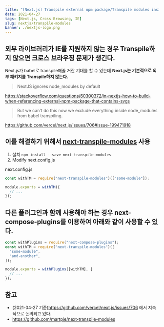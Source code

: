 ```yaml
---
title: "[Next.js] Transpile external npm package/Transpile modules inside node_modules"
date: 2021-04-27
tags: [Next.js, Cross Browsing, IE]
slug: nextjs/transpile-modules
banner: ./nextjs-logo.png
---
```


## 외부 라이브러리가 IE를 지원하지 않는 경우 Transpile하지 않으면 크로스 브라우징 문제가 생긴다.

Next.js가 babel로 transpile해줄 거란 기대를 할 수 있는데 **Next.js는 기본적으로 외부 패키지를 Transpile하지 않는다.**

> NextJS ignores node_modules by default

https://stackoverflow.com/questions/60300372/in-nextjs-how-to-build-when-referencing-external-npm-package-that-contains-svgs

> But we can't do this now we exclude everything inside node_modules from babel transpiling.

https://github.com/vercel/next.js/issues/706#issue-199471918

## 이를 해결하기 위해서 [next-transpile-modules](https://github.com/martpie/next-transpile-modules) 사용

1. 설치 `npm install --save next-transpile-modules`
1. Modify next.config.js

next.config.js

```js
const withTM = require("next-transpile-modules")(["some-module"]);

module.exports = withTM({
  // ...
});
```

## 다른 플러그인과 함께 사용해야 하는 경우 next-compose-plugins를 이용하여 아래와 같이 사용할 수 있다.

```js
const withPlugins = require("next-compose-plugins");
const withTM = require("next-transpile-modules")([
  "some-module",
  "and-another",
]);

module.exports = withPlugins([withTM], {
  // ...
});
```

## 참고

- (2021-04-27 기준)https://github.com/vercel/next.js/issues/706 에서 지속적으로 논의되고 있다.
- https://github.com/martpie/next-transpile-modules
